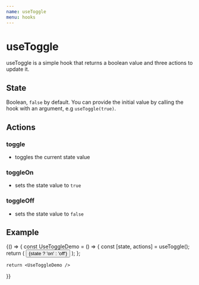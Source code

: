 ```yaml
---
name: useToggle
menu: hooks
---
```


# useToggle

useToggle is a simple hook that returns a boolean value and three actions to update it.

## State

Boolean, `false` by default. You can provide the initial value by calling the hook with an argument, e.g `useToggle(true)`.

## Actions

### toggle
- toggles the current state value

### toggleOn
- sets the state value to `true`

### toggleOff
- sets the state value to `false`

## Example


<Playground>
  {() => {
    const UseToggleDemo = () => {
      const [state, actions] = useToggle();
      return (
        <button onClick={actions.toggle}>
          {state ? 'on' : 'off'}
        </button>
      );
    };

    return <UseToggleDemo />
  }}
</Playground>